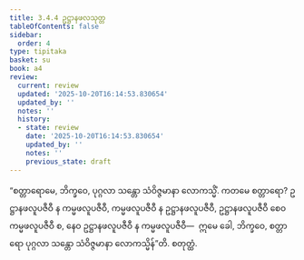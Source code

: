 ```yaml
---
title: 3.4.4 ဥဋ္ဌာနဖလသုတ္တ
tableOfContents: false
sidebar:
  order: 4
type: tipitaka
basket: su
book: a4
review:
  current: review
  updated: '2025-10-20T16:14:53.830654'
  updated_by: ''
  notes: ''
  history:
  - state: review
    date: '2025-10-20T16:14:53.830654'
    updated_by: ''
    notes: ''
    previous_state: draft
---
```



<DynamicBreadcrumb />


<ReviewStatus review={frontmatter.review} showDetails={true} />

<HypothesisAnnotation frontmatter={frontmatter} />

<Division number="134" book="a4" e="ch" v="15" p="452">

<Paragraph number="848" book="a4">
“စတ္တာရောမေ, ဘိက္ခဝေ, ပုဂ္ဂလာ သန္တော သံဝိဇ္ဇမာနာ လောကသ္မိံ. ကတမေ စတ္တာရော? ဥဋ္ဌာနဖလူပဇီဝီ န ကမ္မဖလူပဇီဝီ, ကမ္မဖလူပဇီဝီ န ဥဋ္ဌာနဖလူပဇီဝီ, ဥဋ္ဌာနဖလူပဇီဝီ စေဝ ကမ္မဖလူပဇီဝီ စ, နေဝ ဥဋ္ဌာနဖလူပဇီဝီ န ကမ္မဖလူပဇီဝီ—  ဣမေ ခေါ, ဘိက္ခဝေ, စတ္တာရော ပုဂ္ဂလာ သန္တော သံဝိဇ္ဇမာနာ လောကသ္မိန်”တိ.

</Paragraph>
</Division>

<Paragraph number="849" type="center" book="a4">
စတုတ္ထံ.
</Paragraph>